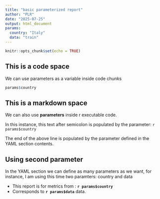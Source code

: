 ```yaml
---
title: "basic parameterized report"
author: "PLR"
date: "2025-07-25"
output: html_document
params:
  country: "Italy"
  data: "train"
---
```


```r
knitr::opts_chunk$set(echo = TRUE)
```

## This is a code space

We can use parameters as a variable inside code chunks

```r
params$country
```

## This is a markdown space 

We can also use **parameters** inside r executable code. 

In this instance, this text after semicolon is populated by the parameter: `r params$country`

The end of the above line is populated by the parameter defined in the YAML section contents.

## Using second parameter

In the YAML section we can define as many parameters as we want, for instance, I am using this time two paramters: country and data

- This report is for metrics from : **`r params$country`**
- Corresponds to **`r params$data`** data. 